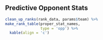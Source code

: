 

## Predictive Opponent Stats

```r
clean_up_ranks(rank_data, params$team) %>% 
make_rank_table(proper_stat_names, 
                type = 'opp') %>%
  kable(align = 'c')
```

